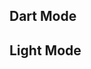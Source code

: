 
<Meta title="Colors" />


## Dart Mode

<ColorPalette>
  <ColorItem
    title="theme.dark.primary"
    colors={{ dart: TOKEN.color.dark.primary, foreground: TOKEN.color.dark.foreground.primary, background: TOKEN.color.dark.background.primary }}
  />
</ColorPalette>

## Light Mode

<ColorPalette>
  <ColorItem
    title="theme.light.primary"
    colors={{ dart: TOKEN.color.light.primary, foreground: TOKEN.color.light.foreground.primary, background: TOKEN.color.light.background.primary }}
  />
</ColorPalette>
